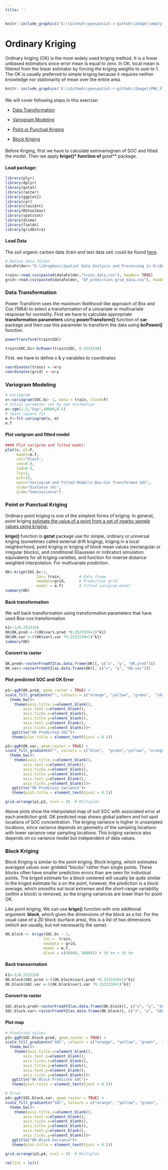 ```yaml
---
title: ''
---
```


```r
knitr::include_graphics("E:\\GitHub\\geospatial-r-github\\Image\\empty_banner.png")
```
<div style="margin-bottom:20px;">
</div>

# Ordinary Kriging

<div style="margin-bottom:20px;">
</div>

Ordinary kriging (OK) is the most widely used kriging method. It is a linear unbiased estimators since error mean is equal to zero. In OK, local mean is filtered from the linear estimator by forcing the kriging weights to sum to 1. The OK is usually preferred to simple kriging because it requires neither knowledge nor stationarity of mean over the entire area.   



```r
knitr::include_graphics('E:\\GitHub\\geospatial-r-github\\Image\\PNG_FILE_07\\OK.png')
```

<div style="margin-bottom:20px;">
</div>

We will cover following  steps in this exercise:

* [Data Transformation](#data-transformation)

* [Variogram Modeling](#variogram-modeling)

* [Point or Punctual Kriging](#point-or-punctual-kriging)

* [Block Kriging](#block-kriging)

<div style="margin-bottom:20px;">
</div>

Before Kriging, first we have to calculate semivariogram of SOC and fitted the model. Then we apply **krige()* function of **gstat** package.  

<div style="margin-bottom:20px;">
</div>

#### Load package: 

```r
library(plyr)
library(dplyr)
library(gstat)
library(raster)
library(ggplot2)
library(car)
library(classInt)
library(RStoolbox)
library(spatstat)
library(dismo)
library(fields)
library(gridExtra)
```


#### Load Data

The soil organic carbon data (train and test data set) could be found [here](https://www.dropbox.com/s/d6nnlu2da93mp48/DATA_08.7z?dl=0).  

```r
# Define data folder
dataFolder<-"D:\\Dropbox\\Spatial Data Analysis and Processing in R\\DATA_08\\DATA_08\\"
```

```r
train<-read.csv(paste0(dataFolder,"train_data.csv"), header= TRUE) 
grid<-read.csv(paste0(dataFolder, "GP_prediction_grid_data.csv"), header= TRUE)
```


### Data Transformation

Power Transform uses the maximum likelihood-like approach of Box and Cox (1964) to select a transformation of a univariate or multivariate response for normality. First we have to calculate appropriate **transformation parameters** using **powerTransform()** function of **car** package and then use this parameter to transform the data using **bcPower()** function.  

```r
powerTransform(train$SOC)
```

```r
train$SOC.bc<-bcPower(train$SOC, 0.2523339)
```


First. we have to define x & y variables to coordinates

```r
coordinates(train) = ~x+y
coordinates(grid) = ~x+y
```


### Variogram Modeling

```r
# Variogram
v<-variogram(SOC.bc~ 1, data = train, cloud=F)
# Intial parameter set by eye esitmation
m<-vgm(1.5,"Exp",40000,0.5)
# least square fit
m.f<-fit.variogram(v, m)
m.f
```


#### Plot varigram and fitted model


```r
#### Plot varigram and fitted model:
plot(v, pl=F, 
     model=m.f,
     col="black", 
     cex=0.9, 
     lwd=0.5,
     lty=1,
     pch=19,
     main="Variogram and Fitted Model\n Box-Cox Transformed SOC",
     xlab="Distance (m)",
     ylab="Semivariance")
```

<div style="margin-bottom:20px;">
</div>

### Point or Punctual Kriging

Ordinary point kriging is one of the simplest forms of kriging. In general, point kriging [estimate the value of a point from a set of nearby sample values using kriging.](https://www.mindat.org/glossary/point_kriging) 

**krige()** function in **gstat** package use for simple, ordinary or universal kriging (sometimes called external drift kriging), kriging in a local neighborhood, point kriging or kriging of block mean values (rectangular or irregular blocks), and conditional (Gaussian or indicator) simulation equivalents for all kriging varieties, and function for inverse distance weighted interpolation. For multivariate prediction.


```r
OK<-krige(SOC.bc~1, 
              loc= train,        # Data frame
              newdata=grid,      # Prediction grid
              model = m.f)       # fitted varigram model
summary(OK)
```


#### Back transformation 

We will  back transformation using  transformation parameters that have used Box-cos transformation

```r
k1<-1/0.2523339                                   
OK$OK.pred <-((OK$var1.pred *0.2523339+1)^k1)
OK$OK.var <-((OK$var1.var *0.2523339+1)^k1)
summary(OK)
```


#### Convert to raster

```r
OK.pred<-rasterFromXYZ(as.data.frame(OK)[, c("x", "y", "OK.pred")])
OK.var<-rasterFromXYZ(as.data.frame(OK)[, c("x", "y", "OK.var")])
```

#### Plot predicted SOC and OK Error

```r
p1<-ggR(OK.pred, geom_raster = TRUE) +
scale_fill_gradientn("", colours = c("orange", "yellow", "green",  "sky blue","blue"))+
  theme_bw()+
    theme(axis.title.x=element_blank(),
        axis.text.x=element_blank(),
        axis.ticks.x=element_blank(),
        axis.title.y=element_blank(),
        axis.text.y=element_blank(),
        axis.ticks.y=element_blank())+
   ggtitle("OK Predicted SOC")+
   theme(plot.title = element_text(hjust = 0.5))

p2<-ggR(OK.var, geom_raster = TRUE) +
scale_fill_gradientn("", colours = c("blue",  "green","yellow", "orange"))+
  theme_bw()+
    theme(axis.title.x=element_blank(),
        axis.text.x=element_blank(),
        axis.ticks.x=element_blank(),
        axis.title.y=element_blank(),
        axis.text.y=element_blank(),
        axis.ticks.y=element_blank())+
   ggtitle("OK Predition Variance")+
   theme(plot.title = element_text(hjust = 0.5))

grid.arrange(p1,p2, ncol = 2)  # Multiplot 
```


Above plots show the interpolated map of soil SOC with associated error at each prediction grid. OK predicted map shows global pattern and hot spot locations of SOC concentration. The kriging variance is higher in unsampled locations, since variance depends on geometry of the sampling locations with lower variance near sampling locations. This kriging variance also depends on co variance model but independent of data values. 

<div style="margin-bottom:20px;">
</div>

### Block Kriging

Block Kriging is similar to the point kriging. Block kriging, which estimates averaged values over gridded “blocks” rather than single points. These blocks often have smaller prediction errors than are seen for individual points. The kriged estimate for a block centered will usually be quite similar to the kriged estimate for a on the point, however, the prediction is a block average, which smooths out local extremes and the short-range variability (within a block) is removed, so the kriging variances are lower than for point  OK.

Like point kriging, We can use **krige()** function with one additional argument: **block**, which gives the dimensions of the block as a list. For the usual case of a 2D block (surface area), this is a list of two dimensions (which are usually, but not necessarily the same).


```r
OK.block <- krige(SOC.bc ~ 1, 
                 loc =  train, 
                 newdata = grid, 
                 model = m.f, 
                 block = c(50000, 50000)) # 50 km x 50 km
```

#### Back transormation

```r
k1<-1/0.2523339                                   
OK.block$SOC.pred <-((OK.block$var1.pred *0.2523339+1)^k1)
OK.block$SOC.var <-((OK.block$var1.var *0.2523339+1)^k1)
```


#### Convert to raster

```r
SOC.block.pred<-rasterFromXYZ(as.data.frame(OK.block)[, c("x", "y", "SOC.pred")])
SOC.block.var<-rasterFromXYZ(as.data.frame(OK.block)[, c("x", "y", "SOC.var")])
```

#### Plot map

```r

# Predicted values
p3<-ggR(SOC.block.pred, geom_raster = TRUE) +
scale_fill_gradientn("SOC", colours = c("orange", "yellow", "green",  "sky blue","blue"))+
  theme_bw()+
    theme(axis.title.x=element_blank(),
        axis.text.x=element_blank(),
        axis.ticks.x=element_blank(),
        axis.title.y=element_blank(),
        axis.text.y=element_blank(),
        axis.ticks.y=element_blank())+
   ggtitle("OK-Block Predicted SOC")+
   theme(plot.title = element_text(hjust = 0.5))

# Error
p4<-ggR(SOC.block.var, geom_raster = TRUE) +
scale_fill_gradientn("SOC", colours = c("orange", "yellow", "green",  "sky blue","blue"))+
  theme_bw()+
    theme(axis.title.x=element_blank(),
        axis.text.x=element_blank(),
        axis.ticks.x=element_blank(),
        axis.title.y=element_blank(),
        axis.text.y=element_blank(),
        axis.ticks.y=element_blank())+
   ggtitle("OK-Block Variance")+
   theme(plot.title = element_text(hjust = 0.5))

grid.arrange(p3,p4, ncol = 2)  # Multiplot 
```



```r
rm(list = ls())
```

